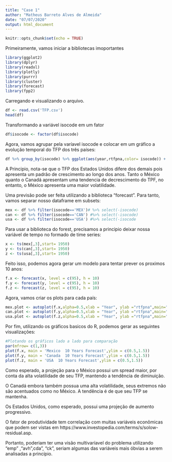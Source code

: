 ---
title: "Case 1"
author: "Matheus Barreto Alves de Almeida"
date: "07/07/2020"
output: html_document
---

```{r setup, include=FALSE}
knitr::opts_chunk$set(echo = TRUE)
```

Primeiramente, vamos iniciar a bibliotecas imoportantes
```{r message=FALSE, warning=FALSE}
library(ggplot2)
library(dplyr)
library(readxl)
library(plotly)
library(purrr)
library(cluster)
library(forecast)
library(fpp2)
```


Carregando e  visualizando o arquivo.

```{r}
df <- read.csv('TFP.csv')
head(df)
```

Transformando a variável isocode em um fator


```{r}
df$isocode <- factor(df$isocode)
```

Agora, vamos agrupar pela varíavel isocode e colocar em um gráfico a evolução temporal do TFP dos três países:
```{r}
df %>% group_by(isocode) %>% ggplot(aes(year,rtfpna,color= isocode)) + geom_line()
```


A Principio, nota-se que o  TFP dos Estados Unidos difere dos demais pois apresenta um padrão de crescimento ao longo dos anos.
Tanto o México quanto o Canadá apresentam uma tendencia de decrescimento do TPF, no entanto, o México apresenta uma maior volatilidade.


Uma previsão pode ser feita utilizando a biblioteca "forecast". Para tanto, vamos separar nosso dataframe em subsets:


```{r}
mex <- df %>% filter(isocode=='MEX')# %>% select(-isocode)
can <- df %>% filter(isocode=='CAN') #%>% select(-isocode)
usa <- df %>% filter(isocode=='USA') #%>% select(-isocode
```


Para usar a biblioteca do forest, precisamos a principio deixar nossa variável de tempo no formado de time series:


```{r}
x <- ts(mex[,3],start= 1950)
y <- ts(can[,3],start= 1950)
z <- ts(usa[,3],start= 1950)

```

Feito isso, podemos agora gerar um modelo para tentar prever os proximos 10 anos:

```{r}
f.x <- forecast(x, level = c(95), h = 10)
f.y <- forecast(y, level = c(95), h = 10)
f.z <- forecast(z, level = c(95), h = 10)
```

Agora, vamos criar os plots para cada país:

```{r}
mex.plot <- autoplot(f.x,alpha=0.5,xlab = "Year", ylab ="rtfpna",main="Mexico TFP Projection", colour = T)
can.plot <- autoplot(f.y,alpha=0.5,xlab = "Year", ylab ="rtfpna",main="Canada TFP Projection", colour = T)
usa.plot <- autoplot(f.z,alpha=0.5,xlab = "Year", ylab ="rtfpna",main="USA TFP Projection", colour = T)
```

Por fim, utilizando os gráficos basicos do R, podemos gerar as seguintes visualizações:

```{r}
#Plotando os gráficos lado a lado para comparação
par(mfrow= c(1,3))
plot(f.x, main = 'Mexico  10 Years Forecast',ylim = c(0.5,1.5))
plot(f.y, main = 'Canada  10 Years Forecast',ylim = c(0.5,1.5))
plot(f.z, main = 'USA  10 Years Forecast',ylim = c(0.5,1.5))
```

Como esperado, a projeção para o México possui um spread maior, por conta da alta volatilidade de seu TFP, mantendo a tendência de diminuição.

O Canadá embora também possua uma alta volatilidade, seus extremos não são acentuados como no México. A tendência é de que seu TFP se mantenha.

Os Estados Unidos, como esperado, possui uma projeção  de aumento progressivo.

O fator de produtividade tem correlação com muitas variáveis econômicas que podem ser vistas em https://www.investopedia.com/terms/s/solow-residual.asp.

Portanto, poderiam ter uma visão multivaríavel do problema utilizando "emp" ,"avh",cda", "ck", seriam algumas das variáveis mais óbvias a serem analisadas a princípio.







